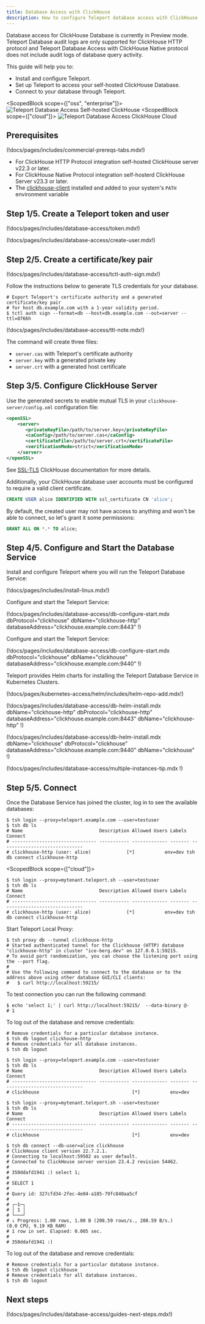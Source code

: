 ```yaml
---
title: Database Access with ClickHouse
description: How to configure Teleport database access with ClickHouse.
---
```


<Admonition type="warning" title="Preview">
  Database access for ClickHouse Database is currently in Preview mode.
  Teleport Database audit logs are only supported for ClickHouse HTTP protocol
  and Teleport Database Access with ClickHouse Native protocol does not include audit logs of database query activity.
</Admonition>

This guide will help you to:

- Install and configure Teleport.
- Set up Teleport to access your self-hosted ClickHouse Database.
- Connect to your database through Teleport.

<ScopedBlock scope={["oss", "enterprise"]}>
![Teleport Database Access Self-hosted ClickHouse](../../../img/database-access/guides/clickhouse_selfhosted_selfhosted.png)
</ScopedBlock>
<ScopedBlock scope={["cloud"]}>
![Teleport Database Access ClickHouse Cloud](../../../img/database-access/guides/clickhouse_selfhosted_cloud.png)
</ScopedBlock>

## Prerequisites

(!docs/pages/includes/commercial-prereqs-tabs.mdx!)
- For ClickHouse HTTP Protocol integration self-hosted ClickHouse server v22.3 or later.
- For ClickHouse Native Protocol integration self-hosterd ClickHouse Server v23.3 or later.
- The [clickhouse-client](https://clickhouse.com/docs/en/interfaces/cli) installed and added to your system's `PATH` environment variable

## Step 1/5. Create a Teleport token and user

(!docs/pages/includes/database-access/token.mdx!)

(!docs/pages/includes/database-access/create-user.mdx!)

## Step 2/5. Create a certificate/key pair

(!docs/pages/includes/database-access/tctl-auth-sign.mdx!)

Follow the instructions below to generate TLS credentials for your database.

```code
# Export Teleport's certificate authority and a generated certificate/key pair
# for host db.example.com with a 1-year validity period.
$ tctl auth sign --format=db --host=db.example.com --out=server --ttl=8766h
```

(!docs/pages/includes/database-access/ttl-note.mdx!)

The command will create three files:

- `server.cas` with Teleport's certificate authority
- `server.key` with a generated private key
- `server.crt` with a generated host certificate

## Step 3/5. Configure ClickHouse Server

Use the generated secrets to enable mutual TLS in your `clickhouse-server/config.xml` configuration file:

```xml
<openSSL>
    <server>
       <privateKeyFile>/path/to/server.key</privateKeyFile>
       <caConfig>/path/to/server.cas</caConfig>
       <certificateFile>/path/to/server.crt</certificateFile>
       <verificationMode>strict</verificationMode>
    </server>
</openSSL>
```

See [SSL-TLS](https://clickhouse.com/docs/en/guides/sre/configuring-ssl) ClickHouse documentation for more details.

Additionally, your ClickHouse database user accounts must be configured to require a valid client certificate.

```sql
CREATE USER alice IDENTIFIED WITH ssl_certificate CN 'alice';
```

By default, the created user may not have access to anything and won't be able to connect, so let's grant it some permissions:

```sql
GRANT ALL ON *.* TO alice;
```

## Step 4/5. Configure and Start the Database Service
Install and configure Teleport where you will run the Teleport Database Service:

<Tabs>
<TabItem label="Linux Server">

(!docs/pages/includes/install-linux.mdx!)

<Tabs>
  <TabItem label="ClickHouse HTTP protocol">

Configure and start the Teleport Service:

(!docs/pages/includes/database-access/db-configure-start.mdx dbProtocol="clickhouse" dbName="clickhouse-http" databaseAddress="clickhouse.example.com:8443" !)
  </TabItem>
  <TabItem label="ClickHouse Native protocol">

Configure and start the Teleport Service:

(!docs/pages/includes/database-access/db-configure-start.mdx dbProtocol="clickhouse" dbName="clickhouse" databaseAddress="clickhouse.example.com:9440" !)
  </TabItem>
</Tabs>

</TabItem>
<TabItem label="Kubernetes Cluster">
  Teleport provides Helm charts for installing the Teleport Database Service in Kubernetes Clusters.

  (!docs/pages/kubernetes-access/helm/includes/helm-repo-add.mdx!)

<Tabs>
  <TabItem label="ClickHouse HTTP Protocol">

(!docs/pages/includes/database-access/db-helm-install.mdx dbName="clickhouse-http" dbProtocol="clickhouse-http" databaseAddress="clickhouse.example.com:8443" dbName="clickhouse-http" !)

  </TabItem>
  <TabItem label="clickHouse Native Protocol">

(!docs/pages/includes/database-access/db-helm-install.mdx dbName="clickhouse" dbProtocol="clickhouse" databaseAddress="clickhouse.example.com:9440" dbName="clickhouse" !)

  </TabItem>
</Tabs>

</TabItem>
</Tabs>

(!docs/pages/includes/database-access/multiple-instances-tip.mdx !)

## Step 5/5. Connect

Once the Database Service has joined the cluster, log in to see the available
databases:


<Tabs>
  <TabItem label="ClickHouse HTTP Protocol">

```code
$ tsh login --proxy=teleport.example.com --user=testuser
$ tsh db ls
# Name                            Description Allowed Users Labels  Connect
# ------------------------------- ----------- ------------- ------- ------------------------------
# clickhouse-http (user: alice)             [*]           env=dev tsh db connect clickhouse-http
```

<ScopedBlock scope={["cloud"]}>

```code
$ tsh login --proxy=mytenant.teleport.sh --user=testuser
$ tsh db ls
# Name                            Description Allowed Users Labels  Connect
# ------------------------------- ----------- ------------- ------- ------------------------------
# clickhouse-http (user: alice)             [*]           env=dev tsh db connect clickhouse-http
```

</ScopedBlock>

Start Teleport Local Proxy:

```code
$ tsh proxy db --tunnel clickhouse-http
# Started authenticated tunnel for the Clickhouse (HTTP) database "clickhouse-http" in cluster "ice-berg.dev" on 127.0.0.1:59215.
# To avoid port randomization, you can choose the listening port using the --port flag.
#
# Use the following command to connect to the database or to the address above using other database GUI/CLI clients:
#   $ curl http://localhost:59215/
```

To test connection you can run the following command:

```code
$ echo 'select 1;' | curl http://localhost:59215/  --data-binary @-
# 1
```

To log out of the database and remove credentials:

```code
# Remove credentials for a particular database instance.
$ tsh db logout clickhouse-http
# Remove credentials for all database instances.
$ tsh db logout
```

  </TabItem>
  <TabItem label="ClickHouse Native Protocol">
<ScopedBlock scope={["oss", "enterprise"]}>

```code
$ tsh login --proxy=teleport.example.com --user=testuser
$ tsh db ls
# Name                            Description Allowed Users Labels  Connect
# ------------------------------- ----------- ------------- ------- ------------------------------
# clickhouse                                  [*]           env=dev
```

</ScopedBlock>
<ScopedBlock scope={["cloud"]}>

```code
$ tsh login --proxy=mytenant.teleport.sh --user=testuser
$ tsh db ls
# Name                            Description Allowed Users Labels  Connect
# ------------------------------- ----------- ------------- ------- ------------------------------
# clickhouse                                  [*]           env=dev
```

</ScopedBlock>

```code
$ tsh db connect --db-user=alice clickhouse
# ClickHouse client version 22.7.2.1.
# Connecting to localhost:59502 as user default.
# Connected to ClickHouse server version 23.4.2 revision 54462.
#
# 350ddafd1941 :) select 1;
#
# SELECT 1
#
# Query id: 327cfd34-2fec-4e04-a185-79fc840aa5cf
#
# ┌─1─┐
# │ 1 │
# └───┘
# ↓ Progress: 1.00 rows, 1.00 B (208.59 rows/s., 208.59 B/s.)                                                                                                                                                            (0.0 CPU, 9.19 KB RAM)
# 1 row in set. Elapsed: 0.005 sec.
#
# 350ddafd1941 :)
```

To log out of the database and remove credentials:

```code
# Remove credentials for a particular database instance.
$ tsh db logout clickhouse
# Remove credentials for all database instances.
$ tsh db logout
```

  </TabItem>
</Tabs>

## Next steps

(!docs/pages/includes/database-access/guides-next-steps.mdx!)

